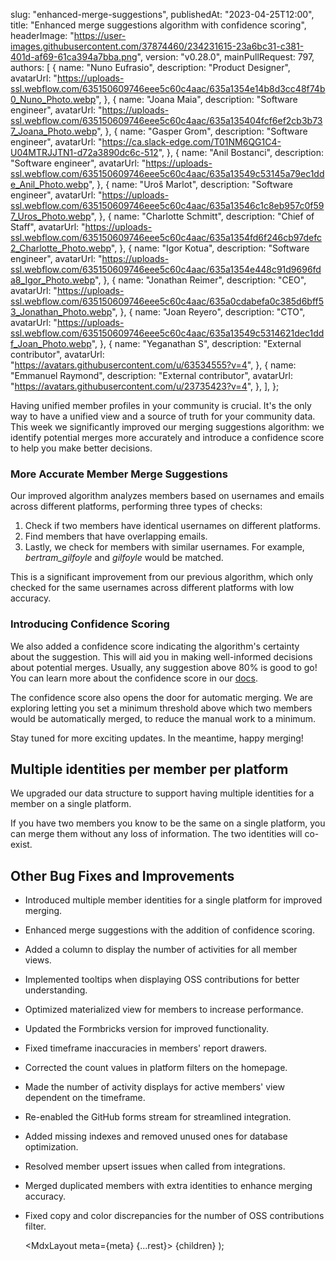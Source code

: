
  slug: "enhanced-merge-suggestions",
  publishedAt: "2023-04-25T12:00",
  title: "Enhanced merge suggestions algorithm with confidence scoring",
  headerImage:
    "https://user-images.githubusercontent.com/37874460/234231615-23a6bc31-c381-401d-af69-61ca394a7bba.png",
  version: "v0.28.0",
  mainPullRequest: 797,
  authors: [
    {
      name: "Nuno Eufrasio",
      description: "Product Designer",
      avatarUrl:
        "https://uploads-ssl.webflow.com/635150609746eee5c60c4aac/635a1354e14b8d3cc48f74b0_Nuno_Photo.webp",
    },
    {
      name: "Joana Maia",
      description: "Software engineer",
      avatarUrl:
        "https://uploads-ssl.webflow.com/635150609746eee5c60c4aac/635a135404fcf6ef2cb3b737_Joana_Photo.webp",
    },
    {
      name: "Gasper Grom",
      description: "Software engineer",
      avatarUrl: "https://ca.slack-edge.com/T01NM6QG1C4-U04MTRJJTN1-d72a3890dc6c-512",
    },
    {
      name: "Anil Bostanci",
      description: "Software engineer",
      avatarUrl:
        "https://uploads-ssl.webflow.com/635150609746eee5c60c4aac/635a13549c53145a79ec1dde_Anil_Photo.webp",
    },
    {
      name: "Uroš Marlot",
      description: "Software engineer",
      avatarUrl:
        "https://uploads-ssl.webflow.com/635150609746eee5c60c4aac/635a13546c1c8eb957c0f597_Uros_Photo.webp",
    },
    {
      name: "Charlotte Schmitt",
      description: "Chief of Staff",
      avatarUrl:
        "https://uploads-ssl.webflow.com/635150609746eee5c60c4aac/635a1354fd6f246cb97defc2_Charlotte_Photo.webp",
    },
    {
      name: "Igor Kotua",
      description: "Software engineer",
      avatarUrl:
        "https://uploads-ssl.webflow.com/635150609746eee5c60c4aac/635a1354e448c91d9696fda8_Igor_Photo.webp",
    },
    {
      name: "Jonathan Reimer",
      description: "CEO",
      avatarUrl:
        "https://uploads-ssl.webflow.com/635150609746eee5c60c4aac/635a0cdabefa0c385d6bff53_Jonathan_Photo.webp",
    },
    {
      name: "Joan Reyero",
      description: "CTO",
      avatarUrl:
        "https://uploads-ssl.webflow.com/635150609746eee5c60c4aac/635a13549c5314621dec1ddf_Joan_Photo.webp",
    },
    {
      name: "Yeganathan S",
      description: "External contributor",
      avatarUrl: "https://avatars.githubusercontent.com/u/63534555?v=4",
    },
    {
      name: "Emmanuel Raymond",
      description: "External contributor",
      avatarUrl: "https://avatars.githubusercontent.com/u/23735423?v=4",
    },
  ],
};

Having unified member profiles in your community is crucial. It's the only way to have a unified view and a source of truth for your community data.
This week we significantly improved our merging suggestions algorithm: we identify potential merges more accurately and introduce a confidence score to help you make better decisions.

### More Accurate Member Merge Suggestions

Our improved algorithm analyzes members based on usernames and emails across different platforms, performing three types of checks:

1. Check if two members have identical usernames on different platforms.
2. Find members that have overlapping emails.
3. Lastly, we check for members with similar usernames. For example, _bertram_gilfoyle_ and _gilfoyle_ would be matched.

This is a significant improvement from our previous algorithm,
which only checked for the same usernames across different platforms with low accuracy.

### Introducing Confidence Scoring

We also added a confidence score indicating the algorithm's certainty about the suggestion.
This will aid you in making well-informed decisions about potential merges. Usually, any suggestion above 80% is good to go! You can learn more about the confidence score in our [docs](https://docs.crowd.dev/docs/merge-members-copy#the-algorithm-to-perform-merge-suggestions).

The confidence score also opens the door for automatic merging. We are exploring letting you set a minimum threshold above which two members would be automatically merged, to reduce the manual work to a minimum.

Stay tuned for more exciting updates. In the meantime, happy merging!

## Multiple identities per member per platform

We upgraded our data structure to support having multiple identities for a member on a single platform.

<CenteredImage
  src="https://user-images.githubusercontent.com/37874460/234231633-23b816ac-9adc-4157-802a-67e1564ee68a.png"
  maxWidth="100%"
/>

If you have two members you know to be the same on a single platform, you can merge them without any loss of information. The two identities will co-exist.

## Other Bug Fixes and Improvements

- Introduced multiple member identities for a single platform for improved merging. <PullRequest number="787"/>
- Enhanced merge suggestions with the addition of confidence scoring. <PullRequest number="797"/>
- Added a column to display the number of activities for all member views. <PullRequest number="789"/>
- Implemented tooltips when displaying OSS contributions for better understanding. <PullRequest number="778"/>
- Optimized materialized view for members to increase performance. <PullRequest number="803"/>
- Updated the Formbricks version for improved functionality. <PullRequest number="801"/>
- Fixed timeframe inaccuracies in members' report drawers. <PullRequest number="776"/>
- Corrected the count values in platform filters on the homepage. <PullRequest number="781"/>
- Made the number of activity displays for active members' view dependent on the timeframe. <PullRequest number="792"/>
- Re-enabled the GitHub forms stream for streamlined integration. <PullRequest number="796"/>
- Added missing indexes and removed unused ones for database optimization. <PullRequest number="798"/>
- Resolved member upsert issues when called from integrations. <PullRequest number="793"/>
- Merged duplicated members with extra identities to enhance merging accuracy. <PullRequest number="783"/>
- Fixed copy and color discrepancies for the number of OSS contributions filter. <PullRequest number="777"/>

  <MdxLayout meta={meta} {...rest}>
    {children}
  </MdxLayout>
);
